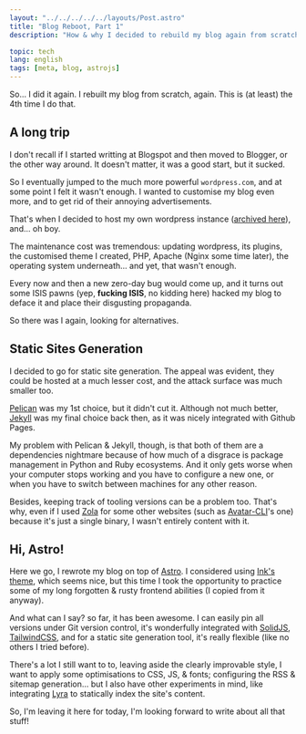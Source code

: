 ```yaml
---
layout: "../../../../../layouts/Post.astro"
title: "Blog Reboot, Part 1"
description: "How & why I decided to rebuild my blog again from scratch..."

topic: tech
lang: english
tags: [meta, blog, astrojs]
---
```


So... I did it again. I rebuilt my blog from scratch, again. This is (at least)
the 4th time I do that.

## A long trip

I don't recall if I started writting at Blogspot and then moved to Blogger, or
the other way around. It doesn't matter, it was a good start, but it sucked.

So I eventually jumped to the much more powerful `wordpress.com`, and at some
point I felt it wasn't enough. I wanted to customise my blog even more, and to
get rid of their annoying advertisements.

That's when I decided to host my own wordpress instance
([archived here](https://web.archive.org/web/20150101164015/http://labs.viricmind.org/)),
and... oh boy.

The maintenance cost was tremendous: updating wordpress, its plugins, the
customised theme I created, PHP, Apache (Nginx some time later), the operating
system underneath... and yet, that wasn't enough.

Every now and then a new zero-day bug would come up, and it turns out some ISIS
pawns (yep, **fucking ISIS**, no kidding here) hacked my blog to deface it and
place their disgusting propaganda.

So there was I again, looking for alternatives.

## Static Sites Generation

I decided to go for static site generation. The appeal was evident, they could
be hosted at a much lesser cost, and the attack surface was much smaller too.

[Pelican](https://getpelican.com/) was my 1st choice, but it didn't cut it.
Although not much better, [Jekyll](https://jekyllrb.com/) was my final choice
back then, as it was nicely integrated with Github Pages.

My problem with Pelican & Jekyll, though, is that both of them are a
dependencies nightmare because of how much of a disgrace is package management
in Python and Ruby ecosystems. And it only gets worse when your computer stops
working and you have to configure a new one, or when you have to switch between
machines for any other reason.

Besides, keeping track of tooling versions can be a problem too. That's why,
even if I used [Zola](https://www.getzola.org) for some other websites (such as
[Avatar-CLI](https://avatar-cli.dev)'s one) because it's just a single binary, I
wasn't entirely content with it.

## Hi, Astro!

Here we go, I rewrote my blog on top of [Astro](https://astro.build/). I
considered using [Ink's theme](https://astro-ink.vercel.app/), which seems nice,
but this time I took the opportunity to practice some of my long forgotten &
rusty frontend abilities (I copied from it anyway).

And what can I say? so far, it has been awesome. I can easily pin all versions
under Git version control, it's wonderfully integrated with
[SolidJS](https://www.solidjs.com/), [TailwindCSS](https://tailwindcss.com/),
and for a static site generation tool, it's really flexible (like no others I
tried before).

There's a lot I still want to to, leaving aside the clearly improvable style,
I want to apply some optimisations to CSS, JS, & fonts; configuring the RSS
& sitemap generation... but I also have other experiments in mind, like
integrating [Lyra](https://lyrajs.io/) to statically index the site's content.

So, I'm leaving it here for today, I'm looking forward to write about all that
stuff!
